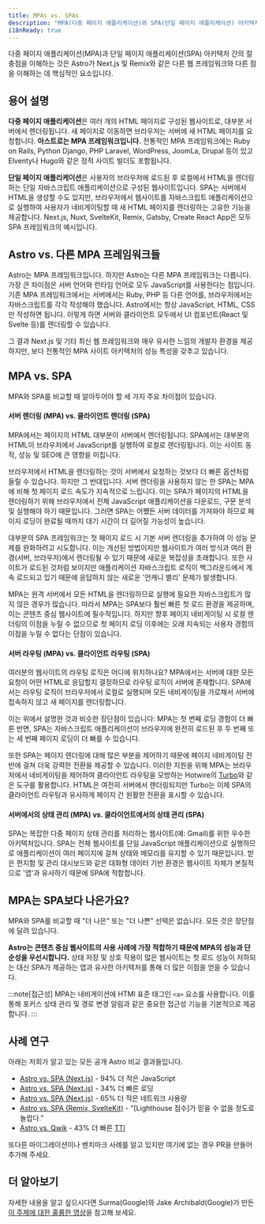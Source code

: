 ```yaml
---
title: MPAs vs. SPAs
description: "MPA(다중 페이지 애플리케이션)와 SPA(단일 페이지 애플리케이션) 아키텍처 간의 절충점을 이해하는 것은 다른 웹 프레임워크와 Astro의 차이점을 이해하는 데 핵심적인 요소입니다."
i18nReady: true
---
```


다중 페이지 애플리케이션(MPA)과 단일 페이지 애플리케이션(SPA) 아키텍처 간의 절충점을 이해하는 것은 Astro가 Next.js 및 Remix와 같은 다른 웹 프레임워크와 다른 점을 이해하는 데 핵심적인 요소입니다.

## 용어 설명


**다중 페이지 애플리케이션**은 여러 개의 HTML 페이지로 구성된 웹사이트로, 대부분 서버에서 렌더링됩니다. 새 페이지로 이동하면 브라우저는 서버에 새 HTML 페이지를 요청합니다. **아스트로는 MPA 프레임워크입니다.** 전통적인 MPA 프레임워크에는 Ruby on Rails, Python Django, PHP Laravel, WordPress, JoomLa, Drupal 등이 있고 Elventy나 Hugo와 같은 정적 사이트 빌더도 포함됩니다.

**단일 페이지 애플리케이션**은 사용자의 브라우저에 로드된 후 로컬에서 HTML을 렌더링하는 단일 자바스크립트 애플리케이션으로 구성된 웹사이트입니다. SPA는 서버에서 HTML을 생성할 수도 있지만, 브라우저에서 웹사이트를 자바스크립트 애플리케이션으로 실행하여 사용자가 네비게이팅할 때 새 HTML 페이지를 렌더링하는 고유한 기능을 제공합니다. Next.js, Nuxt, SvelteKit, Remix, Gatsby, Create React App은 모두 SPA 프레임워크의 예시입니다.

## Astro vs. 다른 MPA 프레임워크들

Astro는 MPA 프레임워크입니다. 하지만 Astro는 다른 MPA 프레임워크는 다릅니다. 가장 큰 차이점은 서버 언어와 런타임 언어로 모두 JavaScript를 사용한다는 점입니다. 기존 MPA 프레임워크에서는 서버에서는 Ruby, PHP 등 다른 언어를, 브라우저에서는 자바스크립트를 각각 작성해야 했습니다. Astro에서는 항상 JavaScript, HTML, CSS만 작성하면 됩니다. 이렇게 하면 서버와 클라이언트 모두에서 UI 컴포넌트(React 및 Svelte 등)를 렌더링할 수 있습니다.

그 결과 Next.js 및 기타 최신 웹 프레임워크와 매우 유사한 느낌의 개발자 환경을 제공하지만, 보다 전통적인 MPA 사이트 아키텍처의 성능 특성을 갖추고 있습니다.

## MPA vs. SPA

MPA와 SPA를 비교할 때 알아두어야 할 세 가지 주요 차이점이 있습니다.

#### 서버 렌더링 (MPA) vs. 클라이언트 렌더링 (SPA)

MPA에서는 페이지의 HTML 대부분이 서버에서 렌더링됩니다. SPA에서는 대부분의 HTML이 브라우저에서 JavaScript를 실행하여 로컬로 렌더링됩니다. 이는 사이트 동작, 성능 및 SEO에 큰 영향을 미칩니다.

브라우저에서 HTML을 렌더링하는 것이 서버에서 요청하는 것보다 더 빠른 옵션처럼 들릴 수 있습니다. 하지만 그 반대입니다. 서버 렌더링을 사용하지 않는 한 SPA는 MPA에 비해 첫 페이지 로드 속도가 지속적으로 느립니다. 이는 SPA가 페이지의 HTML을 렌더링하기 위해 브라우저에서 전체 JavaScript 애플리케이션을 다운로드, 구문 분석 및 실행해야 하기 때문입니다. 그러면 SPA는 어쨌든 서버 데이터를 가져와야 하므로 페이지 로딩이 완료될 때까지 대기 시간이 더 길어질 가능성이 높습니다.

대부분의 SPA 프레임워크는 첫 페이지 로드 시 기본 서버 렌더링을 추가하여 이 성능 문제를 완화하려고 시도합니다. 이는 개선된 방법이지만 웹사이트가 여러 방식과 여러 환경(서버, 브라우저)에서 렌더링될 수 있기 때문에 새로운 복잡성을 초래합니다. 또한 사이트가 로드된 것처럼 보이지만 애플리케이션 자바스크립트 로직이 백그라운드에서 계속 로드되고 있기 때문에 응답하지 않는 새로운 '언캐니 밸리' 문제가 발생합니다.

MPA는 원격 서버에서 모든 HTML을 렌더링하므로 실행에 필요한 자바스크립트가 많지 않은 경우가 많습니다. 따라서 MPA는 SPA보다 훨씬 빠른 첫 로드 환경을 제공하며, 이는 콘텐츠 중심 웹사이트에 필수적입니다. 하지만 향후 페이지 네비게이팅 시 로컬 렌더링의 이점을 누릴 수 없으므로 첫 페이지 로딩 이후에는 오래 지속되는 사용자 경험의 이점을 누릴 수 없다는 단점이 있습니다.


#### 서버 라우팅 (MPA) vs. 클라이언트 라우팅 (SPA)

여러분의 웹사이트의 라우팅 로직은 어디에 위치하나요? MPA에서는 서버에 대한 모든 요청이 어떤 HTML로 응답할지 결정하므로 라우팅 로직이 서버에 존재합니다. SPA에서는 라우팅 로직이 브라우저에서 로컬로 실행되며 모든 네비게이팅을 가로채서 서버에 접속하지 않고 새 페이지를 렌더링합니다.

이는 위에서 설명한 것과 비슷한 장단점이 있습니다: MPA는 첫 번째 로딩 경험이 더 빠른 반면, SPA는 자바스크립트 애플리케이션이 브라우저에 완전히 로드된 후 두 번째 또는 세 번째 페이지 로딩이 더 빠를 수 있습니다. 

또한 SPA는 페이지 렌더링에 대해 많은 부분을 제어하기 때문에 페이지 네비게이팅 전반에 걸쳐 더욱 강력한 전환을 제공할 수 있습니다. 이러한 지원을 위해 MPA는 브라우저에서 네비게이팅을 제어하여 클라이언트 라우팅을 모방하는 Hotwire의 [Turbo](https://turbo.hotwired.dev/)와 같은 도구를 활용합니다. HTML은 여전히 서버에서 렌더링되지만 Turbo는 이제 SPA의 클라이언트 라우팅과 유사하게 페이지 간 원활한 전환을 표시할 수 있습니다.

#### 서버에서의 상태 관리 (MPA) vs. 클라이언트에서의 상태 관리 (SPA)

SPA는 복잡한 다중 페이지 상태 관리를 처리하는 웹사이트(예: Gmail)를 위한 우수한 아키텍처입니다. SPA는 전체 웹사이트를 단일 JavaScript 애플리케이션으로 실행하므로 애플리케이션이 여러 페이지에 걸쳐 상태와 메모리를 유지할 수 있기 때문입니다. 받은 편지함 및 관리 대시보드와 같은 대화형 데이터 기반 환경은 웹사이트 자체가 본질적으로 '앱'과 유사하기 때문에 SPA에 적합합니다.


## MPA는 SPA보다 나은가요?

MPA와 SPA를 비교할 때 "더 나은" 또는 "더 나쁜" 선택은 없습니다. 모든 것은 장단점에 달려 있습니다.

**Astro는 콘텐츠 중심 웹사이트의 사용 사례에 가장 적합하기 때문에 MPA의 성능과 단순성을 우선시합니다.** 상태 저장 및 상호 작용이 많은 웹사이트는 첫 로드 성능이 저하되는 대신 SPA가 제공하는 앱과 유사한 아키텍처를 통해 더 많은 이점을 얻을 수 있습니다.

:::note[접근성]
MPA는 내비게이션에 HTMl 표준 태그인 `<a>` 요소를 사용합니다. 이를 통해 포커스 상태 관리 및 경로 변경 알림과 같은 중요한 접근성 기능을 기본적으로 제공합니다.
:::

## 사례 연구

아래는 저희가 알고 있는 모든 공개 Astro 비교 결과들입니다.

- [Astro vs. SPA (Next.js)](https://twitter.com/t3dotgg/status/1437195415439360003) - 94% 더 적은 JavaScript
- [Astro vs. SPA (Next.js)](https://twitter.com/jlengstorf/status/1442707241627385860?lang=en) - 34% 더 빠른 로딩
- [Astro vs. SPA (Next.js)](https://vanntile.com/blog/next-to-astro) - 65% 더 적은 네트워크 사용량
- [Astro vs. SPA (Remix, SvelteKit)](https://www.youtube.com/watch?v=2ZEMb_H-LYE&t=8163s) - "[Lighthouse 점수]가 믿을 수 없을 정도로 놀랍다."
- [Astro vs. Qwik](https://www.youtube.com/watch?v=2ZEMb_H-LYE&t=8504s) - 43% 더 빠른 [TTI](https://web.dev/tti/)


또다른 마이그레이션이나 벤치마크 사례를 알고 있지만 여기에 없는 경우 PR을 만들어 추가해 주세요.

## 더 알아보기

자세한 내용을 알고 싶으시다면 Surma(Google)와 Jake Archibald(Google)가 만든 [이 주제에 대한 훌륭한 영상](https://www.youtube.com/watch?v=ivLhf3hq7eM)을 참고해 보세요.


